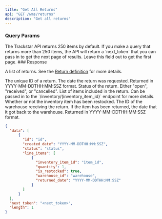 ```yaml
---
title: "Get All Returns"
api: "GET /wms/returns"
description: "Get all returns"
---
```


<Snippet file="headers.mdx" />

### Query Params
<ParamField query="page_token" type="string" optional>
  The Trackstar API returns 250 items by default.
  If you make a query that returns more than 250 items, the API will return a `next_token` that you can pass in to get the next page of results.
  Leave this field out to get the first page.
</ParamField>

<Snippet file="created_date_query_param.mdx" />
### Response

<ResponseField name="data" type="list of returns">

A list of returns. See the [Return definition](/wms-api/returns/info) for more details.

<Expandable title="Return">

<ResponseField name="id" type="string">
The unique ID of a return.
</ResponseField>

<ResponseField name="created_date" type="string">
The date the return was requested. Returned in YYYY-MM-DDTHH:MM:SSZ format.
</ResponseField>

<ResponseField name="status" type="string">
Status of the return. Either "open", "received", or "cancelled".
</ResponseField>

<ResponseField name="line_items" type="list of line items">
List of items included in the return.
<Expandable title="Line Item" defaultOpen="true">

<ResponseField name="inventory_item_id" type="string">
Can be passed in to the `/inventory/{inventory_item_id}` endpoint for more details.
</ResponseField>

<ResponseField name="quantity" type="int">
</ResponseField>

<ResponseField name="is_restocked" type="bool or null">
Whether or not the inventory item has been restocked.
</ResponseField>

<ResponseField name="warehouse_id" type="string">
The ID of the warehouse receiving the return.
</ResponseField>

<ResponseField name="returned_date" type="string or null">
If the item has been returned, the date that it got back to the warehouse. Returned in YYYY-MM-DDTHH:MM:SSZ format.
</ResponseField>

</Expandable>
</ResponseField>


</Expandable>
</ResponseField>

<Snippet file="next-token.mdx" />

<Snippet file="length.mdx" />

<ResponseExample>

```json Response
{
  "data": [
      {
        "id": "id",
        "created_date": "YYYY-MM-DDTHH:MM:SSZ",
        "status": "status",
        "line_items": [
            {
              "inventory_item_id": "item_id",
              "quantity": 1,
              "is_restocked": true,
              "warehouse_id": "warehouse",
              "returned_date": "YYYY-MM-DDTHH:MM:SSZ"
            }
        ]
      }
  ],
  "next_token": "<next_token>",
  "length": 1
}
```

</ResponseExample>
